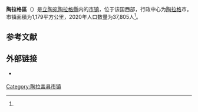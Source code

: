 {{noteTA
|T1=zh-cn:陶拉盖区;zh-hk:陶拉蓋區;zh-tw:陶拉格區;
|1=zh-cn:陶拉盖;zh-hk:陶拉蓋;zh-tw:陶拉格;
}}
{{Infobox settlement
| name                    = 陶拉格區
| native_name             = Tauragės rajono savivaldybė
| native_name_lang        = lt
| settlement_type         = [[立陶宛市鎮|市镇]]
| image_skyline           = 2020. Katalikų bažnyčia, Tauragė 2.JPG
| image_caption           = 位于陶拉格的天主教堂
| image_flag              = 
| flag_size               = 125px
| image_shield            = Coat of arms of Taurage (Lithuania).svg
| shield_size             = 75px
| image_map               = Taurage dst.svg
| map_caption             = 陶拉格區在立陶宛的位置
| coordinates             = 
| coor_pinpoint           = 
| coordinates_footnotes   = 
| subdivision_type        = [[世界政區索引|国家]]
| subdivision_name        = {{LIT}}
| subdivision_type1       = [[立陶宛传统地区|传统地区]]
| subdivision_name1       = [[萨莫吉希亚|萨莫吉希亚]]
| subdivision_type2       = [[立陶宛縣份|县份]]
| subdivision_name2       = [[陶拉格縣|陶拉格縣]]
| established_title       = 
| established_date        = 
| seat_type               = 行政中心
| seat                    = [[陶拉格|陶拉格]]
| unit_pref               = Metric
| area_total_km2          = 1179
| area_rank               = 
| area_note               = 
| area_footnotes          = <ref name=VLE>{{cite encyclopedia | encyclopedia = Visuotinė lietuvių enciklopedija | title = Tauragės rajono savivaldybė | url = https://www.vle.lt/straipsnis/taurages-rajono-savivaldybe/ | access-date = 2021-07-18 | language = lt | edition =  | date = 2014 | publisher = Mokslo ir enciklopedijų leidybos institutas | volume = 24 | location = Vilnius}}</ref>
| population_as_of        = 2020年
| population_total        = 37805
| population_density_km2  = auto
| population_note         = 
| population_footnotes    = <ref name=VLE/>
| timezone1               = [[欧洲东部时间|EET]]
| utc_offset1             = +2
| timezone1_DST           = [[欧洲东部夏令时间|EEST]]
| utc_offset1_DST         = +3
| postal_code_type        = 邮政编码
| postal_code             = 
| area_code_type          = 
| area_code               = 446
| iso_code                = 
| website                 = {{URL|https://www.taurage.lt/}}
| footnotes               = 
}}
'''陶拉格區'''（{{lang-lt|Tauragės rajono savivaldybė}}）是[[立陶宛|立陶宛]][[陶拉格縣|陶拉格縣]]内的[[立陶宛市鎮|市镇]]，位于该国西部，行政中心为[[陶拉格|陶拉格]]市。市镇面積为1,179平方公里，2020年人口数量为37,805人<ref name=VLE/>。

== 参考文献 ==
{{Reflist}}

== 外部链接 ==
{{commonscat|Tauragė District Municipality|position=left}}
* {{Official site|https://www.taurage.lt/}} {{lt icon}} {{en}}

{{DEFAULTSORT:Taurage}}
[[Category:陶拉盖县市镇|Category:陶拉盖县市镇]]